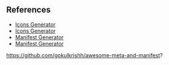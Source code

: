 ## References

- [Icons Generator](https://favicon.io/favicon-converter/)
- [Icons Generator](https://app-manifest.firebaseapp.com/)
- [Manifest Generator](https://www.dunplab.it/web-app-manifest-generator)
- [Manifest Generator](https://www.dunplab.it/web-app-manifest-generator)

https://github.com/gokulkrishh/awesome-meta-and-manifest?

